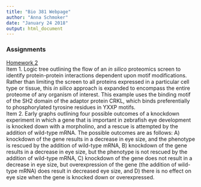 ```yaml
---
title: "Bio 381 Webpage"
author: "Anna Schmoker"
date: "January 24 2018"
output: html_document
---
```


### Assignments

[Homework 2](Logic_Tree_screenshot.png)   
Item 1. Logic tree outlining the flow of an *in silico* proteomics screen to identify protein-protein interactions dependent upon motif modifications. Rather than limiting the screen to all proteins expressed in a particular cell type or tissue, this *in silico* approach is expanded to encompass the entire proteome of any organism of interest. This example uses the binding motif of the SH2 domain of the adaptor protein CRKL, which binds preferentially to phosphorylated tyrosine residues in YXXP motifs.   
Item 2. Early graphs outlining four possible outcomes of a knockdown experiment in which a gene that is important in zebrafish eye development is knocked down with a morpholino, and a rescue is attempted by the addition of wild-type mRNA. The possible outcomes are as follows: A) knockdown of the gene results in a decrease in eye size, and the phenotype is rescued by the addition of wild-type mRNA, B) knockdown of the gene results in a decrease in eye size, but the phenotype is not rescued by the addition of wild-type mRNA, C) knockdown of the gene does not result in a decrease in eye size, but overexpression of the gene (the addition of wild-type mRNA) does result in decreased eye size, and D) there is no effect on eye size when the gene is knocked down or overexpressed.


